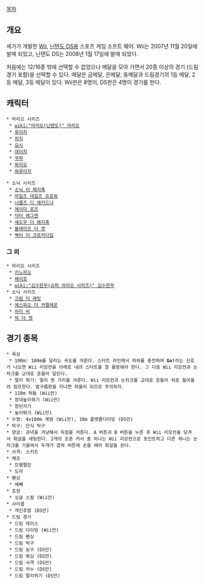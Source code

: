 [[목차]]

== 개요 ==
세가가 개발한 [[Wii]], [[닌텐도 DS]]용 스포츠 게임 소프트 웨어. Wii는 2007년 11월 20일에 발매 되었고, 닌텐도 DS는 2008년 1월 17일에 발매 되었다.

처음에는 12/16종 밖에 선택할 수 없었으나 메달을 모아 가면서 20종 이상의 경기 (드림 경기 포함)을 선택할 수 있다. 메달은 금메달, 은메달, 동메달과 드림경기의 1등 메달, 2등 메달, 3등 메달이 있다. Wii판은 8명이, DS판은 4명이 경기를 한다.

== 캐릭터 ==

 * 마리오 시리즈
  * [[wiki:"마리오(닌텐도)" 마리오]]
  * [[루이지]]
  * [[피치]]
  * [[요시]]
  * [[데이지]]
  * [[쿠파]]
  * [[와리오]]
  * [[와루이지]]

 * 소닉 시리즈
  * [[소닉 더 헤지혹]]
  * [[마일즈 테일즈 프로워]]
  * [[너클즈 디 에키드나]]
  * [[에이미 로즈]]
  * [[닥터 에그맨]]
  * [[섀도우 더 헤지혹]]
  * [[블레이즈 더 캣]]
  * [[벡터 더 크로커다일]]

=== 그 외 ===
 * 마리오 시리즈
  * [[키노피오]]
  * [[헤이호]]
  * [[wiki:"김수한무(슈퍼 마리오 시리즈)" 김수한무]]
 * 소닉 시리즈
  * [[크림 더 래빗]]
  * [[에스피오 더 카멜레온]]
  * [[차미 비]]
  * [[빅 더 캣]]

== 경기 종목 ==
 * 육상
  * 100m: 100m를 달리는 속도를 겨룬다. 스타트 라인에서 파워를 충전하여 '''Go!'''라는 신호가 나오면 Wii 리모컨을 아래로 내려 스타트를 잘 활용해야 한다. 그 다음 Wii 리모컨과 눈차크를 교대로 흔들어 달린다.
  * 멀리 뛰기: 멀리 뛴 거리를 겨룬다. Wii 리모컨과 눈차크를 교대로 흔들어 위로 들어올려 점프한다. 발구름판을 지나면 파울이 되므로 주의하자.
  * 110m 허들 (Wii만)
  * 장대높이뛰기 (Wii만)
  * 창던지기
  * 높이뛰기 (Wii만)
 * 수영: 4x100m 계영 (Wii만), 10m 플랫폼다이빙 (DS만)
 * 탁구: 단식 탁구
 * 양궁: 과녁을 겨냥해서 득점을 겨룬다. A 버튼과 B 버튼을 누른 후 Wii 리모컨을 당겨서 화살을 세팅한다. 2개의 조준 커서 중 하나는 Wii 리모컨으로 포인트하고 다른 하나는 눈차크를 기울여서 두개가 겹쳐 버튼에 손을 때어 화살을 쏜다.
 * 사격: 스키트
 * 체조
  * 트램펄린
  * 도마
 * 펜싱
  * 에뻬
 * 조정
  * 싱글 스컬 (Wii만)
 * 사이클
  * 개인추발 (DS만)
 * 드림 경기
  * 드림 레이스
  * 드림 다이빙 (Wii만)
  * 드림 펜싱
  * 드림 탁구
  * 드림 농구 (DS만)
  * 드림 복싱 (DS만)
  * 드림 사격 (DS만)
  * 드림 카누 (DS만)
  * 드림 멀리뛰기 (DS만)
